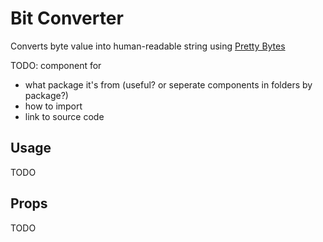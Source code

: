 
# Bit Converter

Converts byte value into human-readable string using [Pretty
Bytes](https://github.com/sindresorhus/pretty-bytes)

TODO: component for

- what package it's from (useful? or seperate components in folders by package?)
- how to import
- link to source code

## Usage

TODO

<StorybookEmbed storyId="3-custom-components-bitconverter--docs" height="600" />

## Props

TODO
